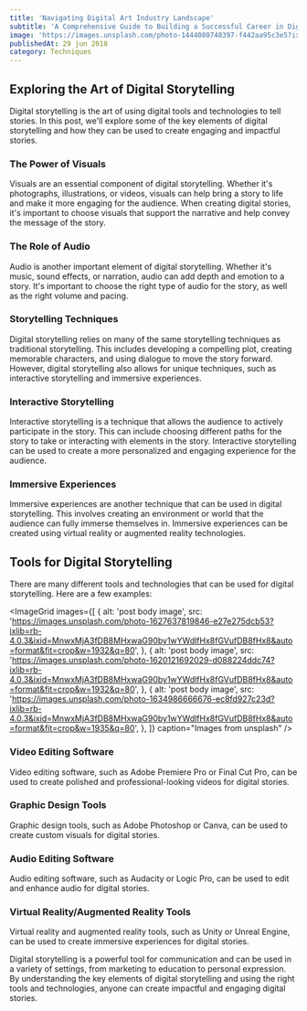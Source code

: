 ```yaml
---
title: 'Navigating Digital Art Industry Landscape'
subtitle: 'A Comprehensive Guide to Building a Successful Career in Digital Art and Design.'
image: 'https://images.unsplash.com/photo-1444080748397-f442aa95c3e5?ixlib=rb-4.0.3&ixid=MnwxMjA3fDB8MHxwaG90by1wYWdlfHx8fGVufDB8fHx8&auto=format&fit=crop&w=1932&q=80'
publishedAt: 29 jun 2018
category: Techniques
---
```


## Exploring the Art of Digital Storytelling

Digital storytelling is the art of using digital tools and technologies to tell stories. In this post, we'll explore some of the key elements of digital storytelling and how they can be used to create engaging and impactful stories.

### The Power of Visuals

Visuals are an essential component of digital storytelling. Whether it's photographs, illustrations, or videos, visuals can help bring a story to life and make it more engaging for the audience. When creating digital stories, it's important to choose visuals that support the narrative and help convey the message of the story.

### The Role of Audio

Audio is another important element of digital storytelling. Whether it's music, sound effects, or narration, audio can add depth and emotion to a story. It's important to choose the right type of audio for the story, as well as the right volume and pacing.

### Storytelling Techniques

Digital storytelling relies on many of the same storytelling techniques as traditional storytelling. This includes developing a compelling plot, creating memorable characters, and using dialogue to move the story forward. However, digital storytelling also allows for unique techniques, such as interactive storytelling and immersive experiences.

### Interactive Storytelling

Interactive storytelling is a technique that allows the audience to actively participate in the story. This can include choosing different paths for the story to take or interacting with elements in the story. Interactive storytelling can be used to create a more personalized and engaging experience for the audience.

### Immersive Experiences

Immersive experiences are another technique that can be used in digital storytelling. This involves creating an environment or world that the audience can fully immerse themselves in. Immersive experiences can be created using virtual reality or augmented reality technologies.

## Tools for Digital Storytelling

There are many different tools and technologies that can be used for digital storytelling. Here are a few examples:

<ImageGrid
  images={[
    {
      alt: 'post body image',
      src: 'https://images.unsplash.com/photo-1627637819846-e27e275dcb53?ixlib=rb-4.0.3&ixid=MnwxMjA3fDB8MHxwaG90by1wYWdlfHx8fGVufDB8fHx8&auto=format&fit=crop&w=1932&q=80',
    },
    {
      alt: 'post body image',
      src: 'https://images.unsplash.com/photo-1620121692029-d088224ddc74?ixlib=rb-4.0.3&ixid=MnwxMjA3fDB8MHxwaG90by1wYWdlfHx8fGVufDB8fHx8&auto=format&fit=crop&w=1932&q=80',
    },
    {
      alt: 'post body image',
      src: 'https://images.unsplash.com/photo-1634986666676-ec8fd927c23d?ixlib=rb-4.0.3&ixid=MnwxMjA3fDB8MHxwaG90by1wYWdlfHx8fGVufDB8fHx8&auto=format&fit=crop&w=1935&q=80',
    },
  ]}
  caption="Images from unsplash"
/>

### Video Editing Software

Video editing software, such as Adobe Premiere Pro or Final Cut Pro, can be used to create polished and professional-looking videos for digital stories.

### Graphic Design Tools

Graphic design tools, such as Adobe Photoshop or Canva, can be used to create custom visuals for digital stories.

### Audio Editing Software

Audio editing software, such as Audacity or Logic Pro, can be used to edit and enhance audio for digital stories.

### Virtual Reality/Augmented Reality Tools

Virtual reality and augmented reality tools, such as Unity or Unreal Engine, can be used to create immersive experiences for digital stories.

<Divider />
Digital storytelling is a powerful tool for communication and can be used in a variety
of settings, from marketing to education to personal expression. By understanding
the key elements of digital storytelling and using the right tools and technologies,
anyone can create impactful and engaging digital stories.
